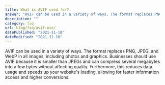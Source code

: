```yaml
---
title: What is AVIF used for?
answer: "AVIF can be used in a variety of ways. The format replaces PNG, JPEG, and WebP in all images, including photos and graphics. Businesses should use AVIF because it is smaller than JPEGs and can compress several megabytes into a few bytes without affecting quality. Furthermore, this reduces data usage and speeds up your website's loading, allowing for faster information access and higher conversions."
description: ""
category: faq
url: blog/faq/avif-use/
datePublished: "2021-11-18"
dateModified: "2021-11-18"
---
```


AVIF can be used in a variety of ways. The format replaces PNG, JPEG, and WebP in all images, including photos and graphics. Businesses should use AVIF because it is smaller than JPEGs and can compress several megabytes into a few bytes without affecting quality. Furthermore, this reduces data usage and speeds up your website's loading, allowing for faster information access and higher conversions.
